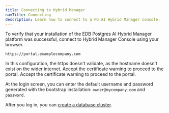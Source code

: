 ```yaml
---
title: Connecting to Hybrid Manager
navTitle: Connecting
description: Learn how to connect to a PG AI Hybrid Manager console.
---
```


To verify that your installation of the EDB Postgres AI Hybrid Manager platform was successful, connect to Hybrid Manager Console using your browser.

```shell
https://portal.examplecompany.com
```

In this configuration, the https doesn't validate, as the hostname doesn't exist on the wider internet. Accept the certificate warning to proceed to the portal. Accept the certificate warning to proceed to the portal.

At the login screen, you can enter the default username and password generated with the bootstrap installation: `owner@mycompany.com` and `password`.

After you log in, you can [create a database cluster](../../../..).
